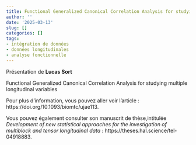 ```yaml
---
title: Functional Generalized Canonical Correlation Analysis for studying multiple longitudinal variables
author: ''
date: '2025-03-13'
slug: []
categories: []
tags: 
- intégration de données
- données longitudinales
- analyse fonctionnelle
---
```



Présentation de **Lucas Sort**

Functional Generalized Canonical Correlation Analysis for studying multiple longitudinal variables

<!-- Vous trouverez la présentation via ce lien : [pdf](/diapos/Biopuces_2025_02_13.pdf). -->

Pour plus d'information, vous pouvez aller voir l'article : https://doi.org/10.1093/biomtc/ujae113.

Vous pouvez également consulter son manuscrit de thèse,intitulée *Development of new statistical approaches for the investigation of multiblock and tensor longitudinal data* : https://theses.hal.science/tel-04918883.